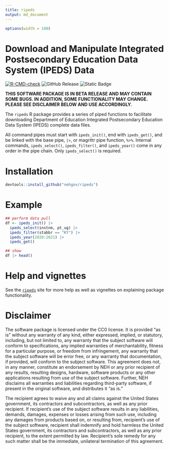 ```yaml
---
title: ripeds
output: md_document
---
```


```r
options(width = 100)
```
# Download and Manipulate Integrated Postsecondary Education Data System (IPEDS) Data

[![R-CMD-check](https://github.com/nehgov/ripeds/actions/workflows/R-CMD-check.yaml/badge.svg)](https://github.com/nehgov/ripeds/actions/workflows/R-CMD-check.yaml)
![GitHub Release](https://img.shields.io/github/v/release/nehgov/ripeds)
![Static Badge](https://img.shields.io/badge/release-beta-blue)

**THIS SOFTWARE PACKAGE IS IN BETA RELEASE AND MAY CONTAIN SOME BUGS. 
IN ADDITION, SOME FUNCTIONALITY MAY CHANGE. PLEASE SEE DISCLAIMER BELOW 
AND USE ACCORDINGLY.**

The `ripeds` R package provides a series of piped functions to facilitate
downloading Department of Education Integrated Postsecondary Education Data
System (IPEDS) complete data files.

All command pipes must start with `ipeds_init()`, end with `ipeds_get()`, and be
linked with the base pipe, `|>`, or magrittr pipe function, `%>%`. Internal
commands, `ipeds_select()`, `ipeds_filter()`, and `ipeds_year()` come in any
order in the pipe chain. Only `ipeds_select()` is required.

# Installation

```r
devtools::install_github("nehgov/ripeds")
```

# Example

```r
## perform data pull
df <- ipeds_init() |>
  ipeds_select(instnm, pt_ug) |>
  ipeds_filter(stabbr == "KY") |>
  ipeds_year(2020:2021) |>
  ipeds_get()

## show
df |> head()
```
# Help and vignettes

See the [`ripeds`](https://nehgov.github.io/ripeds) site for more help as well
as vignettes on explaining package functionality.

# Disclaimer

The software package is licensed under the CC0 license. It is provided "as is" without any warranty of any kind, either expressed, implied, or statutory, including, but not limited to, any warranty that the subject software will conform to specifications, any implied warranties of merchantability, fitness for a particular purpose, or freedom from infringement, any warranty that the subject software will be error free, or any warranty that documentation, if provided, will conform to the subject software. This agreement does not, in any manner, constitute an endorsement by NEH or any prior recipient of any results, resulting designs, hardware, software products or any other applications resulting from use of the subject software. Further, NEH disclaims all warranties and liabilities regarding third-party software, if present in the original software, and distributes it "as is." 

The recipient agrees to waive any and all claims against the United States government, its contractors and subcontractors, as well as any prior recipient. If recipient's use of the subject software results in any liabilities, demands, damages, expenses or losses arising from such use, including any damages from products based on, or resulting from, recipient's use of the subject software, recipient shall indemnify and hold harmless the United States government, its contractors and subcontractors, as well as any prior recipient, to the extent permitted by law. Recipient's sole remedy for any such matter shall be the immediate, unilateral termination of this agreement.
